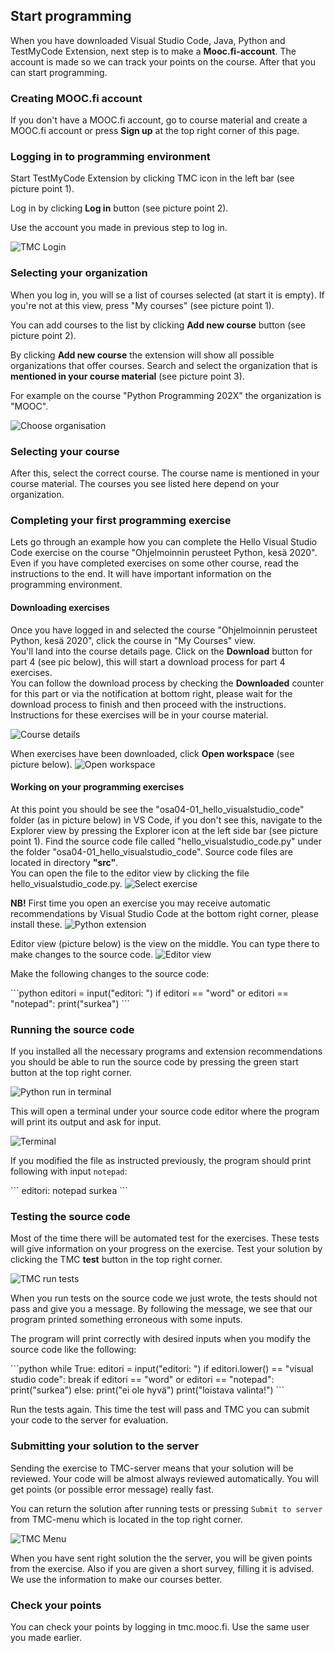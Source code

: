 
<ContentBox>

## Start programming <a name="start-programming"></a>
When you have downloaded Visual Studio Code, Java, Python and TestMyCode Extension, next step is to make a **Mooc.fi-account**. 
The account is made so we can track your points on the course. After that you can start programming.

### Creating MOOC.fi account <a name="mooc.fi-create-account"></a>
If you don't have a MOOC.fi account, go to course material and create a MOOC.fi account or press __Sign up__ at the top right corner of this page.

### Logging in to programming environment <a name="login-mooc"></a>

Start TestMyCode Extension by clicking TMC icon in the left bar (see picture point 1).

Log in by clicking **Log in** button (see picture point 2).

Use the account you made in previous step to log in.

![TMC Login](vscode/TMC_login.webp)

### Selecting your organization <a name="select-organization"></a>

When you log in, you will se a list of courses selected (at start it is empty).
If you're not at this view, press "My courses" (see picture point 1).  

You can add courses to the list by clicking **Add new course** button (see picture point 2).

By clicking **Add new course** the extension will show all possible organizations that offer courses.
Search and select the organization that is **mentioned in your course material** (see picture point 3).

For example on the course "Python Programming 202X" the organization is "MOOC".

![Choose organisation](vscode/select-org.webp)

### Selecting your course <a name="select-course"></a>

After this, select the correct course. The course name is mentioned in your course material. The courses you see listed here depend on your organization.

### Completing your first programming exercise <a name="first-programming-exercise"></a>

Lets go through an example how you can complete the Hello Visual Studio Code exercise on the course "Ohjelmoinnin perusteet Python, kesä 2020".
Even if you have completed exercises on some other course, read the instructions to the end. It will have important information on the programming environment.

#### Downloading exercises

Once you have logged in and selected the course "Ohjelmoinnin perusteet Python, kesä 2020", click the course in "My Courses" view.  
You'll land into the course details page. Click on the __Download__ button for part 4 (see pic below), this will start a download process for part 4 exercises.  
You can follow the download process by checking the __Downloaded__ counter for this part or via the notification at bottom right, please wait for the download process to finish and then proceed with the instructions.
Instructions for these exercises will be in your course material.

![Course details](vscode/course_details.webp)

When exercises have been downloaded, click __Open workspace__ (see picture below).
![Open workspace](vscode/open_exercise_workspace.webp)

#### Working on your programming exercises

At this point you should be see the "osa04-01_hello_visualstudio_code" folder (as in picture below) in VS Code, if you don't see this, navigate to the Explorer view by pressing the Explorer icon at the left side bar (see picture point 1). 
Find the source code file called "hello_visualstudio_code.py" under the folder "osa04-01_hello_visualstudio_code". Source code files are located in directory __"src"__.  
You can open the file to the editor view by clicking the file hello_visualstudio_code.py.
![Select exercise](vscode/click_exercises.webp)

**NB!**
First time you open an exercise you may receive automatic recommendations by Visual Studio Code at the bottom right corner, please install these.
![Python extension](vscode/python_recommendation.webp)

Editor view (picture below) is the view on the middle. You can type there to make changes to the source code.
![Editor view](vscode/editor_view.webp)

Make the following changes to the source code: 

<CodeBox>
```python
editori = input("editori: ")
if editori == "word" or editori == "notepad":
    print("surkea")
```
</CodeBox>

### Running the source code <a name="run-source-code"></a>

If you installed all the necessary programs and extension recommendations you should be able to run the source code by pressing the green start button at the top right corner.

![Python run in terminal](vscode/python_run_terminal.webp)

This will open a terminal under your source code editor where the program will print its output and ask for input.

![Terminal](vscode/terminal-vscode.webp)

If you modified the file as instructed previously, the program should print following with input `notepad`:

<CodeBox>
```
editori: notepad
surkea
```
</CodeBox>

### Testing the source code <a name="test-source-code"></a>

Most of the time there will be automated test for the exercises. These tests will give information on your progress on the exercise.
Test your solution by clicking the TMC __test__ button in the top right corner.

![TMC run tests](vscode/tmc_run_test.webp)

When you run tests on the source code we just wrote, the tests should not pass and give you a message.
By following the message, we see that our program printed something erroneous with some inputs.


The program will print correctly with desired inputs when you modify the source code like the following:

<CodeBox>
```python
while True:
    editori = input("editori: ")
    if editori.lower() == "visual studio code":
        break
    if editori == "word" or editori == "notepad":
        print("surkea")
    else:
        print("ei ole hyvä")
print("loistava valinta!")
```
</CodeBox>

Run the tests again. This time the test will pass and TMC you can submit your code to the server for evaluation.

### Submitting your solution to the server <a name="submit-solution"></a>

Sending the exercise to TMC-server means that your solution will be reviewed.
Your code will be almost always reviewed automatically. You will get points (or possible error message) really fast.

You can return the solution after running tests or pressing `Submit to server` from TMC-menu which is located in the top right corner.

![TMC Menu](vscode/tmc_menu.webp)

When you have sent right solution the the server, you will be given points from the exercise. Also if you are given a short survey, filling it is advised. We use the information to make our courses better.

### Check your points <a name="check-your-points"></a>

You can check your points by logging in <Link href="https://tmc.mooc.fi" target="_blank">tmc.mooc.fi</Link>. Use the same user you made earlier.

</ContentBox>
